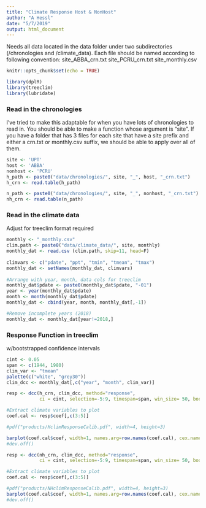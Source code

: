 ```yaml
---
title: "Climate Response Host & NonHost"
author: "A Hessl"
date: "5/7/2019"
output: html_document
---
```

Needs all data located in the data folder under two subdirectories (/chronologies and /climate_data). Each file should be named according to following convention:
site_ABBA_crn.txt
site_PCRU_crn.txt
site_monthly.csv

```r
knitr::opts_chunk$set(echo = TRUE)
```

```r
library(dplR)
library(treeclim)
library(lubridate)
```
### Read in the chronologies
I've tried to make this adaptable for when you have lots of chronologies to read in. You should be able to make a function whose argument is "site". If you have a folder that has 3 files for each site that have a site prefix and either a crn.txt or monthly.csv suffix, we should be able to apply over all of them.

```r
site <- 'UPT'
host <- 'ABBA'
nonhost <- 'PCRU'
h_path <- paste0("data/chronologies/", site, "_", host, "_crn.txt")
h_crn <- read.table(h_path)

n_path <- paste0("data/chronologies/", site, "_", nonhost, "_crn.txt")
nh_crn <- read.table(n_path)
```

### Read in the climate data
Adjust for treeclim format required
```r

monthly <- "_monthly.csv"
clim.path <- paste0("data/climate_data/", site, monthly)
monthly_dat <- read.csv (clim.path, skip=11, head=F)
    
climvars <- c("pdate", "ppt", "tmin", "tmean", "tmax")
monthly_dat <- setNames(monthly_dat, climvars)
   
#Arrange with year, month, data cols for treeclim 
monthly_dat$pdate <- paste0(monthly_dat$pdate, "-01")
year <- year(monthly_dat$pdate)
month <- month(monthly_dat$pdate)
monthly_dat <- cbind(year, month, monthly_dat[,-1])

#Remove incomplete years (2018)
monthly_dat <- monthly_dat[year!=2018,]
```

### Response Function in treeclim
w/bootstrapped confidence intervals

```r
cint <- 0.05
span <- c(1944, 1980)
clim_var <- "tmean"
palette(c("white", "grey30"))
clim_dcc <- monthly_dat[,c("year", "month", clim_var)]
```

```r
resp <- dcc(h_crn, clim_dcc, method="response", 
            ci = cint, selection=-5:9, timespan=span, win_size= 50, boot="stationary") 
```

```r
#Extract climate variables to plot
coef.cal <- resp$coef[,c(3:5)]

#pdf("products/HclimResponseCalib.pdf", width=4, height=3)

barplot(coef.cal$coef, width=1, names.arg=row.names(coef.cal), cex.names=0.7, las=2, col=factor(coef.cal$significant), ylab="Cor Coef", main=paste0("Climate Response ", span[1], "-", span[2])) 
#dev.off()
```

```r
resp <- dcc(nh_crn, clim_dcc, method="response", 
            ci = cint, selection=-5:9, timespan=span, win_size= 50, boot="stationary") 
```

```r
#Extract climate variables to plot
coef.cal <- resp$coef[,c(3:5)]

#pdf("products/NHclimResponseCalib.pdf", width=4, height=3)
barplot(coef.cal$coef, width=1, names.arg=row.names(coef.cal), cex.names=0.7, las=2, col=factor(coef.cal$significant), ylab="Cor Coef", main=paste0("Climate Response ", span[1], "-", span[2])) 
#dev.off()
```